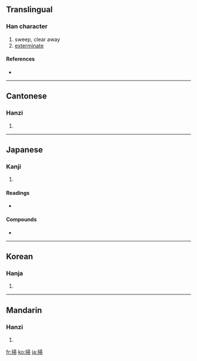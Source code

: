 {{also|扫}}
==Translingual==

===Han character===
{{Han char|rn=64|rad=手|as=08|sn=11|four=5702<sub>7</sub>|canj=手尸一月 (QSMB)}}

# sweep, clear away
# [[exterminate]]

====References====
* {{Han ref|kx=0436.140|dkj=12237|dj=0785.250|hdz=31908.040|uh=6383|ud=25475|bh=B1BD|bd=45501}}

----

==Cantonese==

===Hanzi===
{{yue-hanzi|jyut=|y=sou3, sou2|sim=扫}}

# {{defn|Cantonese}}

----

==Japanese==

===Kanji===
{{ja-kanji|grade=c|rs=手08}}

# {{defn|Japanese}}

====Readings====
* {{ja-readings|on=[[そう]] (sō)|kun=[[はく]] (haku), [[はらう]] (harau)}}

====Compounds====
* {{term|掃除|[[clean]], [[sweep]] up|tr=[[そうじ]], [[sōji]]|lang=ja}}

----

==Korean==

===Hanja===
{{ko-hanja|hangeul=소|eumhun=쓸 소|rv=so|mr=so|y=so}}

# {{defn|Korean}}

----

==Mandarin==

===Hanzi===
{{cmn-hanzi|sim=扫|pin=[[sǎo]] ([[sao3]])|wg=sao<sup>3</sup>}}

# {{defn|Mandarin}}

[[fr:掃]]
[[ko:掃]]
[[ja:掃]]